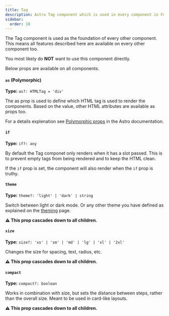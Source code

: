 ```yaml
---
title: Tag
description: Astro Tag component which is used in every component in Fullui.
sidebar:
  order: 10
---
```


The Tag component is used as the foundation of every other component. This means all features described here are available on every other component too.

You most likely do **NOT** want to use this component directly.

Below props are available on all components.

#### `as` (Polymorphic)
**Type:** `as?: HTMLTag = 'div'`

The as prop is used to define which HTML tag is used to render the components. Based on the value, other HTML attributes are available as props too.

For a details explenation see [Polymorphic props](https://docs.astro.build/en/guides/typescript/#polymorphic-type) in the Astro documentation.

#### `if`
**Type:** `if?: any`

By default the Tag componet only renders when it has a slot passed. This is to prevent empty tags from being rendered and to keep the HTML clean.

If the `if` prop is set, the component will also render when the `if` prop is truthy.

#### `theme`
**Type:** `theme?: 'light' | 'dark' | string`

Switch between light or dark mode. Or any other theme you have defined as explained on the [theming](/docs/overview/theming) page.

**⚠️ This prop cascades down to all children.**

#### `size`
**Type:** `size?: 'xs' | 'sm' | 'md' | 'lg' | 'xl' | '2xl'`

Changes the size for spacing, text, radius, etc.

**⚠️ This prop cascades down to all children.**

#### `compact`
**Type:** `compact?: boolean`

Works in combination with size, but sets the distance between steps, rather than the overall size. Meant to be used in card-like layouts.

**⚠️ This prop cascades down to all children.**
